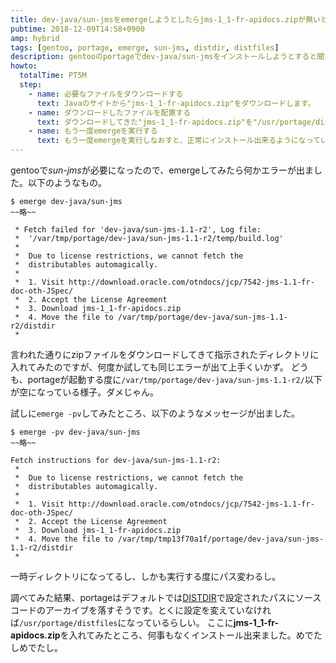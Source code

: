 ```yaml
---
title: dev-java/sun-jmsをemergeしようとしたらjms-1_1-fr-apidocs.zipが無いとか言われる
pubtime: 2018-12-09T14:58+0900
amp: hybrid
tags: [gentoo, portage, emerge, sun-jms, distdir, distfiles]
description: gentooのportageでdev-java/sun-jmsをインストールしようとすると聞かれるライセンス問題への対処方法です。
howto:
  totalTime: PT5M
  step:
    - name: 必要なファイルをダウンロードする
      text: Javaのサイトから"jms-1_1-fr-apidocs.zip"をダウンロードします。
    - name: ダウンロードしたファイルを配置する
      text: ダウンロードしてきた"jms-1_1-fr-apidocs.zip"を"/usr/portage/distfiles"以下に保存します。
    - name: もう一度emergeを実行する
      text: もう一度emergeを実行しなおすと、正常にインストール出来るようになっているはずです。
---
```


gentooで*sun-jms*が必要になったので、emergeしてみたら何かエラーが出ました。以下のようなもの。

```
$ emerge dev-java/sun-jms
~~略~~

 * Fetch failed for 'dev-java/sun-jms-1.1-r2', Log file:
 *  '/var/tmp/portage/dev-java/sun-jms-1.1-r2/temp/build.log'
 *
 *  Due to license restrictions, we cannot fetch the
 *  distributables automagically.
 *
 *  1. Visit http://download.oracle.com/otndocs/jcp/7542-jms-1.1-fr-doc-oth-JSpec/
 *  2. Accept the License Agreement
 *  3. Download jms-1_1-fr-apidocs.zip
 *  4. Move the file to /var/tmp/portage/dev-java/sun-jms-1.1-r2/distdir
 *
```

言われた通りにzipファイルをダウンロードしてきて指示されたディレクトリに入れてみたのですが、何度か試しても同じエラーが出て上手くいかず。
どうも、portageが起動する度に`/var/tmp/portage/dev-java/sun-jms-1.1-r2/`以下が空になっている様子。ダメじゃん。

試しに`emerge -pv`してみたところ、以下のようなメッセージが出ました。

```
$ emerge -pv dev-java/sun-jms
~~略~~

Fetch instructions for dev-java/sun-jms-1.1-r2:
 * 
 *  Due to license restrictions, we cannot fetch the
 *  distributables automagically.
 * 
 *  1. Visit http://download.oracle.com/otndocs/jcp/7542-jms-1.1-fr-doc-oth-JSpec/
 *  2. Accept the License Agreement
 *  3. Download jms-1_1-fr-apidocs.zip
 *  4. Move the file to /var/tmp/tmp13f70a1f/portage/dev-java/sun-jms-1.1-r2/distdir
 *
```

一時ディレクトリになってるし、しかも実行する度にパス変わるし。

調べてみた結果、portageはデフォルトでは[DISTDIR](https://wiki.gentoo.org/wiki/DISTDIR/ja)で設定されたパスにソースコードのアーカイブを落すそうです。とくに設定を変えていなければ`/usr/portage/distfiles`になっているらしい。
ここに**jms-1_1-fr-apidocs.zip**を入れてみたところ、何事もなくインストール出来ました。めでたしめでたし。
